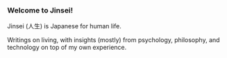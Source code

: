 ---
---

### Welcome to Jinsei!

Jinsei (人生) is Japanese for human life.

Writings on living, with insights (mostly) from psychology, philosophy, and technology on top of my own experience.